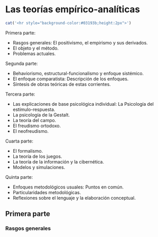 # Las teorías empírico-analíticas {#Lasteoríasempíricoanalíticas}

```r
cat('<hr style="background-color:#03193b;height:2px">')
```

Primera parte:

- Rasgos generales: El positivismo, el empirismo y sus derivados.
- El objeto y el método.
- Problemas actuales.

Segunda parte:

- Behaviorismo, estructural-funcionalismo y enfoque sistémico.
- El enfoque comparatista: Descripción de los enfoques.
- Síntesis de obras teóricas de estas corrientes.

Tercera parte:

- Las explicaciones de base psicológica individual: La Psicología del estímulo-respuesta.
- La psicología de la Gestalt.
- La teoría del campo.
- El freudismo ortodoxo.
- El neofreudismo.

Cuarta parte:

- El formalismo.
- La teoría de los juegos.
- La teoría de la información y la cibernética.
- Modelos y simulaciones.

Quinta parte:

- Enfoques metodológicos usuales: Puntos en común.
- Particularidades metodológicas.
- Reflexiones sobre el lenguaje y la elaboración conceptual.

## Primera parte {-}

### Rasgos generales {-}